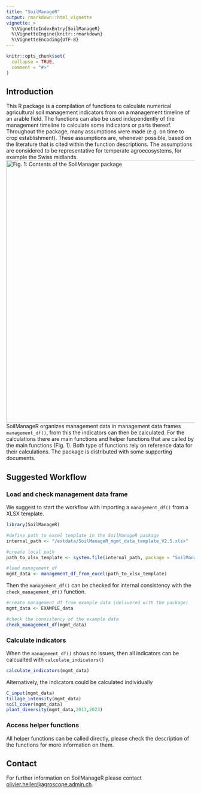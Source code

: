 ```yaml
---
title: "SoilManageR"
output: rmarkdown::html_vignette
vignette: >
  %\VignetteIndexEntry{SoilManageR}
  %\VignetteEngine{knitr::rmarkdown}
  %\VignetteEncoding{UTF-8}
---
```


```r
knitr::opts_chunk$set(
  collapse = TRUE,
  comment = "#>"
)
```

## Introduction

This R package is a compilation of functions to calculate numerical agricultural soil management indicators from on a management timeline of an arable field. The functions can also be used independently of the management timeline to calculate some indicators or parts thereof. Throughout the package, many assumptions were made (e.g. on time to crop establishment). These assumptions are, whenever possible, based on the literature that is cited within the function descriptions. The assumptions are considered to be representative for temperate agroecosystems, for example the Swiss midlands. ![Fig. 1: Contents of the SoilManager package](SoilManager_graphic.png){width="700"} SoilManageR organizes management data in management data frames `management_df()`, from this the indicators can then be calculated. For the calculations there are main functions and helper functions that are called by the main functions (Fig. 1). Both type of functions rely on reference data for their calculations. The package is distributed with some supporting documents.

## Suggested Workflow

### Load and check management data frame

We suggest to start the workflow with importing a `management_df()` from a XLSX template.

```r
library(SoilManageR)

#define path to excel template in the SoilManageR package
internal_path <- "/extdata/SoilManageR_mgmt_data_template_V2.5.xlsx"

#create local path
path_to_xlsx_template <- system.file(internal_path, package = "SoilManageR")

#load management_df
mgmt_data <- management_df_from_excel(path_to_xlsx_template)

```

Then the `management_df()` can be checked for internal consistency with the `check_management_df()` function.

```r
#create management_df from example data (delivered with the package)
mgmt_data <- EXAMPLE_data

#check the consistency of the example data
check_management_df(mgmt_data)
```

### Calculate indicators

When the `management_df()` shows no issues, then all indicators can be calcualted with `calculate_indicators()`

```r
calculate_indicators(mgmt_data)
```

Alternatively, the indicators could be calculated individually

```r
C_input(mgmt_data)
tillage_intensity(mgmt_data)
soil_cover(mgmt_data)
plant_diversity(mgmt_data,2013,2023)
```

### Access helper functions

All helper functions can be called directly, please check the description of the functions for more information on them.

## Contact

For further information on SoilManageR please contact [olivier.heller\@agroscope.admin.ch](mailto:olivier.heller@agroscope.admin.ch){.email}.
